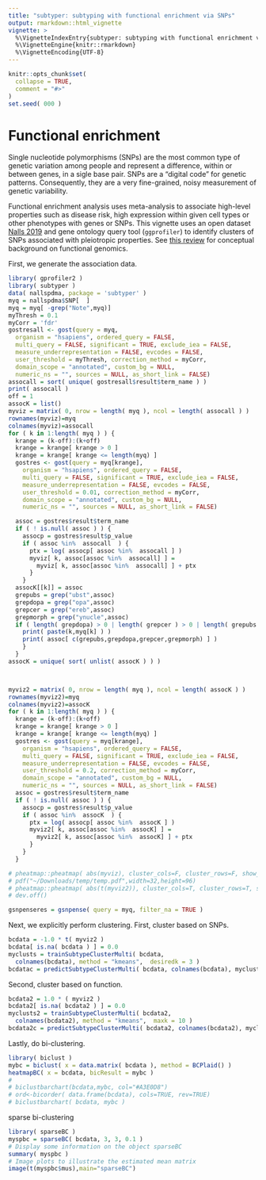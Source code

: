 ```yaml
---
title: "subtyper: subtyping with functional enrichment via SNPs"
output: rmarkdown::html_vignette
vignette: >
  %\VignetteIndexEntry{subtyper: subtyping with functional enrichment via SNPs}
  %\VignetteEngine{knitr::rmarkdown}
  %\VignetteEncoding{UTF-8}
---
```


```r
knitr::opts_chunk$set(
  collapse = TRUE,
  comment = "#>"
)
set.seed( 000 )
```

# Functional enrichment


Single nucleotide polymorphisms (SNPs) are the most common type of genetic
variation among people and represent a difference, within or between genes,
in a sigle base pair.  SNPs are a "digital code" for genetic patterns.
Consequently, they are a very fine-grained, noisy measurement of genetic
variability.

Functional enrichment analysis uses meta-analysis to associate high-level
properties such as disease risk, high expression within given cell types or
other phenotypes with genes or SNPs.  This vignette uses an open dataset
[Nalls 2019](https://pubmed.ncbi.nlm.nih.gov/31701892/) and
gene ontology query tool (`ggprofiler`) to identify clusters of SNPs
associated with pleiotropic properties.  See [this review](https://www.frontiersin.org/articles/10.3389/fgene.2020.00424/full) for conceptual background on functional genomics.


First, we generate the association data.

```r
library( gprofiler2 )
library( subtyper )
data( nallspdma, package = 'subtyper' )
myq = nallspdma$SNP[  ]
myq = myq[ -grep("Note",myq)]
myThresh = 0.1
myCorr = 'fdr'
gostresall <- gost(query = myq,
  organism = "hsapiens", ordered_query = FALSE,
  multi_query = FALSE, significant = TRUE, exclude_iea = FALSE,
  measure_underrepresentation = FALSE, evcodes = FALSE,
  user_threshold = myThresh, correction_method = myCorr,
  domain_scope = "annotated", custom_bg = NULL,
  numeric_ns = "", sources = NULL, as_short_link = FALSE)
assocall = sort( unique( gostresall$result$term_name ) )
print( assocall )
off = 1
assocK = list()
myviz = matrix( 0, nrow = length( myq ), ncol = length( assocall ) )
rownames(myviz)=myq
colnames(myviz)=assocall
for ( k in 1:length( myq ) ) {
  krange = (k-off):(k+off)
  krange = krange[ krange > 0 ]
  krange = krange[ krange <= length(myq) ]
  gostres <- gost(query = myq[krange],
    organism = "hsapiens", ordered_query = FALSE,
    multi_query = FALSE, significant = TRUE, exclude_iea = FALSE,
    measure_underrepresentation = FALSE, evcodes = FALSE,
    user_threshold = 0.01, correction_method = myCorr,
    domain_scope = "annotated", custom_bg = NULL,
    numeric_ns = "", sources = NULL, as_short_link = FALSE)

  assoc = gostres$result$term_name
  if ( ! is.null( assoc ) ) {
    assocp = gostres$result$p_value
    if ( assoc %in%  assocall  ) {
      ptx = log( assocp[ assoc %in%  assocall ] )
      myviz[ k, assoc[assoc %in%  assocall] ] =
        myviz[ k, assoc[assoc %in%  assocall] ] + ptx
      }
    }
  assocK[[k]] = assoc
  grepubs = grep("ubst",assoc)
  grepdopa = grep("opa",assoc)
  grepcer = grep("ereb",assoc)
  grepmorph = grep("ynucle",assoc)
  if ( length( grepdopa) > 0 | length( grepcer ) > 0 | length( grepubs ) > 0 | length( grepmorph ) > 0 ) {
    print( paste(k,myq[k] ) )
    print( assoc[ c(grepubs,grepdopa,grepcer,grepmorph) ] )
    }
  }
assocK = unique( sort( unlist( assocK ) ) )



myviz2 = matrix( 0, nrow = length( myq ), ncol = length( assocK ) )
rownames(myviz2)=myq
colnames(myviz2)=assocK
for ( k in 1:length( myq ) ) {
  krange = (k-off):(k+off)
  krange = krange[ krange > 0 ]
  krange = krange[ krange <= length(myq) ]
  gostres <- gost(query = myq[krange],
    organism = "hsapiens", ordered_query = FALSE,
    multi_query = FALSE, significant = TRUE, exclude_iea = FALSE,
    measure_underrepresentation = FALSE, evcodes = FALSE,
    user_threshold = 0.2, correction_method = myCorr,
    domain_scope = "annotated", custom_bg = NULL,
    numeric_ns = "", sources = NULL, as_short_link = FALSE)
  assoc = gostres$result$term_name
  if ( ! is.null( assoc ) ) {
    assocp = gostres$result$p_value
    if ( assoc %in%  assocK  ) {
      ptx = log( assocp[ assoc %in%  assocK ] )
      myviz2[ k, assoc[assoc %in%  assocK] ] =
        myviz2[ k, assoc[assoc %in%  assocK] ] + ptx
      }
    }
  }

# pheatmap::pheatmap( abs(myviz), cluster_cols=F, cluster_rows=F, show_rownames=F, show_colnames=F )
# pdf("~/Downloads/temp/temp.pdf",width=32,height=96)
# pheatmap::pheatmap( abs(t(myviz2)), cluster_cols=T, cluster_rows=T, show_rownames=T, show_colnames=T )
# dev.off()

gsnpenseres = gsnpense( query = myq, filter_na = TRUE )
```

Next, we explicitly perform clustering.  First, cluster based on SNPs.

```r
bcdata = -1.0 * t( myviz2 )
bcdata[ is.na( bcdata ) ] = 0.0
myclusts = trainSubtypeClusterMulti( bcdata,
  colnames(bcdata), method = "kmeans",  desiredk = 3 )
bcdatac = predictSubtypeClusterMulti( bcdata, colnames(bcdata), myclusts )
```


Second, cluster based on function.

```r
bcdata2 = 1.0 * ( myviz2 )
bcdata2[ is.na( bcdata2 ) ] = 0.0
myclusts2 = trainSubtypeClusterMulti( bcdata2,
  colnames(bcdata2), method = "kmeans",  maxk = 10 )
bcdata2c = predictSubtypeClusterMulti( bcdata2, colnames(bcdata2), myclusts2 )
```

Lastly, do bi-clustering.

```r
library( biclust )
mybc = biclust( x = data.matrix( bcdata ), method = BCPlaid() )
heatmapBC( x = bcdata, bicResult = mybc )
#
# biclustbarchart(bcdata,mybc, col="#A3E0D8")
# ord<-bicorder( data.frame(bcdata), cols=TRUE, rev=TRUE)
# biclustbarchart( bcdata, mybc )

```


sparse bi-clustering

```r
library( sparseBC )
myspbc = sparseBC( bcdata, 3, 3, 0.1 )
# Display some information on the object sparseBC
summary( myspbc )
# Image plots to illustrate the estimated mean matrix
image(t(myspbc$mus),main="sparseBC")

```
